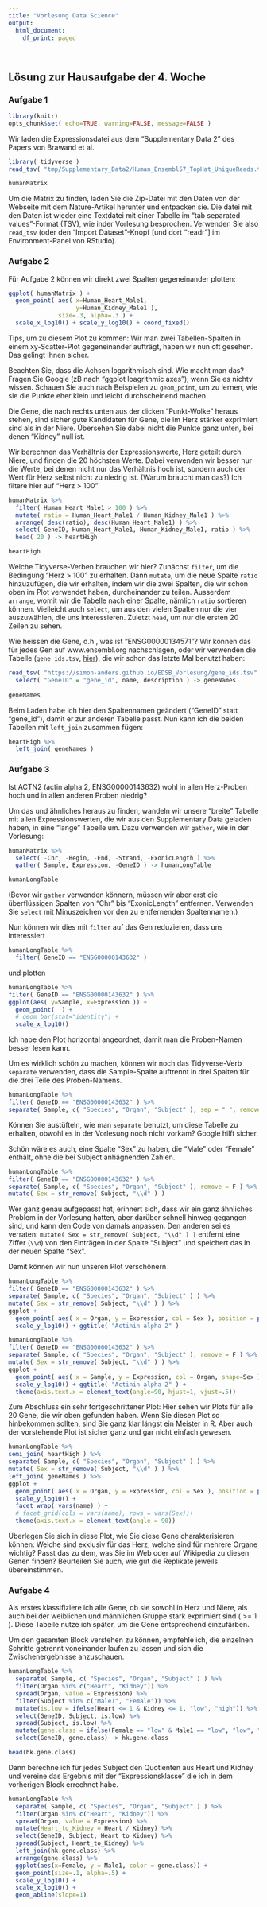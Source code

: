 ```yaml
---
title: "Vorlesung Data Science"
output:
  html_document:
    df_print: paged

---
```


## Lösung zur Hausaufgabe der 4. Woche



### Aufgabe 1

```r
library(knitr)
opts_chunk$set( echo=TRUE, warning=FALSE, message=FALSE )
```

Wir laden die Expressionsdatei aus dem "Supplementary Data 2" des Papers von Brawand et al.

```r
library( tidyverse )
read_tsv( "tmp/Supplementary_Data2/Human_Ensembl57_TopHat_UniqueReads.txt" ) -> humanMatrix

humanMatrix
```

Um die Matrix zu finden, laden Sie die Zip-Datei mit den Daten von der Webseite mit dem Nature-Artikel herunter und entpacken sie. Die datei mit den Daten ist wieder eine Textdatei mit einer Tabelle im "tab separated values"-Format (TSV), wie inder Vorlesung besprochen. Verwenden Sie also `read_tsv` (oder den "Import Dataset"-Knopf [und dort "readr"] im Environment-Panel von RStudio).

### Aufgabe 2

Für Aufgabe 2 können wir direkt zwei Spalten gegeneinander plotten:

```r
ggplot( humanMatrix ) +
  geom_point( aes( x=Human_Heart_Male1, 
                   y=Human_Kidney_Male1 ), 
              size=.3, alpha=.3 ) +
  scale_x_log10() + scale_y_log10() + coord_fixed()
```

Tips, um zu diesem Plot zu kommen: Wir man zwei Tabellen-Spalten in einem xy-Scatter-Plot gegeneinander aufträgt, haben wir nun oft gesehen. Das gelingt Ihnen sicher. 

Beachten Sie, dass die Achsen logarithmisch sind. Wie macht man das? Fragen Sie Google (zB nach "ggplot loagrithmic axes"), wenn Sie es nichtv wissen. Schauen Sie auch nach Beispielen zu `geom_point`, um zu lernen, wie sie die Punkte eher klein und leicht durchscheinend machen.

Die Gene, die nach rechts unten aus der dicken "Punkt-Wolke" heraus stehen, sind sicher gute Kandidaten für Gene, die im Herz stärker exprimiert sind als in der Niere. Übersehen Sie dabei nicht die Punkte ganz unten, bei denen "Kidney" null ist. 


Wir berechnen das Verhältnis der Expressionswerte, Herz geteilt durch Niere, und finden die 20 höchsten Werte. Dabei verwenden wir besser nur die Werte, bei denen nicht nur das Verhältnis hoch ist, sondern auch der Wert für Herz selbst nicht zu niedrig ist. (Warum braucht man das?) Ich filtere hier auf "Herz > 100"

```r
humanMatrix %>%
  filter( Human_Heart_Male1 > 100 ) %>%
  mutate( ratio = Human_Heart_Male1 / Human_Kidney_Male1 ) %>%
  arrange( desc(ratio), desc(Human_Heart_Male1) ) %>%
  select( GeneID, Human_Heart_Male1, Human_Kidney_Male1, ratio ) %>%
  head( 20 ) -> heartHigh

heartHigh
```

Welche Tidyverse-Verben brauchen wir hier? Zunächst `filter`, um die Bedingung "Herz > 100" zu erhalten. Dann `mutate`, um die neue Spalte `ratio` hinzuzufügen, die wir erhalten, indem wir die zwei Spalten, die wir schon oben im Plot verwendet haben, durcheinander zu teilen. Ausserdem `arrange`, womit wir die Tabelle nach einer Spalte, nämlich `ratio` sortieren können. Vielleicht auch `select`, um aus den vielen Spalten nur die vier auszuwählen, die uns interessieren. Zuletzt `head`, um nur die ersten 20 Zeilen zu sehen.

Wie heissen die Gene, d.h., was ist "ENSG00000134571"? Wir können das für jedes Gen auf www.ensembl.org nachschlagen, oder wir verwenden die Tabelle (`gene_ids.tsv`, [hier](https://simon-anders.github.io/EDSB_Vorlesung/gene_ids.tsv)), die wir schon das letzte Mal benutzt haben:

```r
read_tsv( "https://simon-anders.github.io/EDSB_Vorlesung/gene_ids.tsv" ) %>%
  select( "GeneID" = "gene_id", name, description ) -> geneNames
    
geneNames    
```

Beim Laden habe ich hier den Spaltennamen geändert ("GeneID" statt "gene_id"), damit er zur anderen Tabelle passt. Nun kann ich die beiden Tabellen mit `left_join` zusammen fügen:

```r
heartHigh %>%
  left_join( geneNames )
```

### Aufgabe 3

Ist ACTN2 (actin alpha 2, ENSG00000143632) wohl in allen Herz-Proben hoch und in allen anderen Proben niedrig?

Um das und ähnliches heraus zu finden, wandeln wir unsere "breite" Tabelle mit allen Expressionswerten, die wir aus den Supplementary Data geladen haben, in eine "lange" Tabelle um. Dazu verwenden wir `gather`, wie in der Vorlesung:

```r
humanMatrix %>%
  select( -Chr, -Begin, -End, -Strand, -ExonicLength ) %>%
  gather( Sample, Expression, -GeneID ) -> humanLongTable

humanLongTable 
```

(Bevor wir `gather` verwenden könnern, müssen wir aber erst die überflüssigen Spalten von "Chr" bis "ExonicLength" entfernen. Verwenden Sie `select` mit Minuszeichen vor den zu entfernenden Spaltennamen.)

Nun können wir dies mit `filter` auf das Gen reduzieren, dass uns interessiert

```r
humanLongTable %>%
  filter( GeneID == "ENSG00000143632" )
```

und plotten

```r
humanLongTable %>%
filter( GeneID == "ENSG00000143632" ) %>%
ggplot(aes( y=Sample, x=Expression )) + 
  geom_point(  ) +
  # geom_bar(stat="identity") +
  scale_x_log10()
```

Ich habe den Plot horizontal angeordnet, damit man die Proben-Namen besser lesen kann.

Um es wirklich schön zu machen, können wir noch das Tidyverse-Verb `separate` verwenden, dass die Sample-Spalte auftrennt in drei Spalten für die drei Teile des Proben-Namens.

```r
humanLongTable %>%
filter( GeneID == "ENSG00000143632" ) %>%
separate( Sample, c( "Species", "Organ", "Subject" ), sep = "_", remove = F )
```

Können Sie austüfteln, wie man `separate` benutzt, um diese Tabelle zu erhalten, obwohl es in der Vorlesung noch nicht vorkam? Google hilft sicher.

Schön wäre es auch, eine Spalte "Sex" zu haben, die "Male" oder "Female" enthält, ohne die bei Subject anhägnenden Zahlen.

```r
humanLongTable %>%
filter( GeneID == "ENSG00000143632" ) %>%
separate( Sample, c( "Species", "Organ", "Subject" ), remove = F ) %>%
mutate( Sex = str_remove( Subject, "\\d" ) )
```

Wer ganz genau aufgepasst hat, erinnert sich, dass wir ein ganz ähnliches Problem in der Vorlesung hatten, aber darüber schnell hinweg gegangen sind, und kann den Code von damals anpassen. Den anderen sei es verraten: `mutate( Sex = str_remove( Subject, "\\d" ) )` entfernt eine Ziffer (`\\d`) von den Einträgen in der Spalte "Subject" und speichert das in der neuen Spalte "Sex".

Damit können wir nun unseren Plot verschönern

```r
humanLongTable %>%
filter( GeneID == "ENSG00000143632" ) %>%
separate( Sample, c( "Species", "Organ", "Subject" ) ) %>%
mutate( Sex = str_remove( Subject, "\\d" ) ) %>%
ggplot +
  geom_point( aes( x = Organ, y = Expression, col = Sex ), position = position_dodge( width=.1 ) ) +
  scale_y_log10() + ggtitle( "Actinin alpha 2" )
```

```r
humanLongTable %>%
filter( GeneID == "ENSG00000143632" ) %>%
separate( Sample, c( "Species", "Organ", "Subject" ), remove = F ) %>%
mutate( Sex = str_remove( Subject, "\\d" ) ) %>%
ggplot +
  geom_point( aes( x = Sample, y = Expression, col = Organ, shape=Sex ), position = position_dodge( width=.1 ) ) +
  scale_y_log10() + ggtitle( "Actinin alpha 2" ) +
  theme(axis.text.x = element_text(angle=90, hjust=1, vjust=.5))
```


Zum Abschluss ein sehr fortgeschrittener Plot: Hier sehen wir Plots für alle 20 Gene, die wir oben gefunden haben. Wenn Sie diesen Plot so hinbekommen sollten, sind Sie ganz klar längst ein Meister in R. Aber auch der vorstehende Plot ist sicher ganz und gar nicht einfach gewesen.

```r
humanLongTable %>%
semi_join( heartHigh ) %>%
separate( Sample, c( "Species", "Organ", "Subject" ) ) %>%
mutate( Sex = str_remove( Subject, "\\d" ) ) %>%
left_join( geneNames ) %>%
ggplot +
  geom_point( aes( x = Organ, y = Expression, col = Sex ), position = position_dodge( width=.3 ) ) +
  scale_y_log10() + 
  facet_wrap( vars(name) ) +
  # facet_grid(cols = vars(name), rows = vars(Sex))+
  theme(axis.text.x = element_text(angle = 90)) 
``` 

Überlegen Sie sich in diese Plot, wie Sie diese Gene charakterisieren können: Welche sind exklusiv für das Herz, welche sind für mehrere Organe wichtig? Passt das zu dem, was Sie im Web oder auf Wikipedia zu diesen Genen finden? 
Beurteilen Sie auch, wie gut die Replikate jeweils übereinstimmen.


### Aufgabe 4

Als erstes klassifiziere ich alle Gene, ob sie sowohl in Herz und Niere, als auch bei der weiblichen und männlichen Gruppe stark exprimiert sind ( >= 1 ).
Diese Tabelle nutze ich später, um die Gene entsprechend einzufärben.

Um den gesamten Block verstehen zu können, empfehle ich, die einzelnen Schritte getrennt voneinander laufen zu lassen und sich die Zwischenergebnisse anzuschauen.
```r
humanLongTable %>%
  separate( Sample, c( "Species", "Organ", "Subject" ) ) %>% 
  filter(Organ %in% c("Heart", "Kidney")) %>% 
  spread(Organ, value = Expression) %>% 
  filter(Subject %in% c("Male1", "Female")) %>% 
  mutate(is.low = ifelse(Heart <= 1 & Kidney <= 1, "low", "high")) %>% 
  select(GeneID, Subject, is.low) %>% 
  spread(Subject, is.low) %>% 
  mutate(gene.class = ifelse(Female == "low" & Male1 == "low", "low", "high")) %>% 
  select(GeneID, gene.class) -> hk.gene.class

head(hk.gene.class)
```

Dann berechne ich für jedes Subject den Quotienten aus Heart und Kidney und vereine das Ergebnis mit der "Expressionsklasse" die ich in dem vorherigen Block errechnet habe.

```r
humanLongTable %>%
  separate( Sample, c( "Species", "Organ", "Subject" ) ) %>% 
  filter(Organ %in% c("Heart", "Kidney")) %>% 
  spread(Organ, value = Expression) %>% 
  mutate(Heart_to_Kidney = Heart / Kidney) %>% 
  select(GeneID, Subject, Heart_to_Kidney) %>% 
  spread(Subject, Heart_to_Kidney) %>% 
  left_join(hk.gene.class) %>% 
  arrange(gene.class) %>% 
  ggplot(aes(x=Female, y = Male1, color = gene.class)) +
  geom_point(size=.1, alpha=.5) +
  scale_y_log10() +
  scale_x_log10() +
  geom_abline(slope=1)
```







